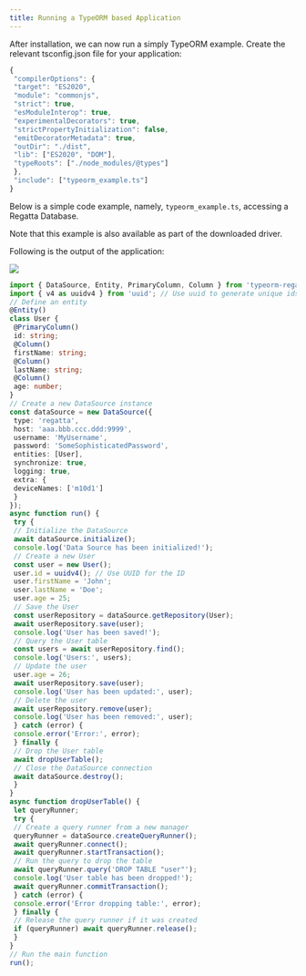 ```yaml
---
title: Running a TypeORM based Application
---
```


After installation, we can now run a simply TypeORM example. Create the relevant 
tsconfig.json file for your application:

```typescript
{
 "compilerOptions": {
 "target": "ES2020",
 "module": "commonjs",
 "strict": true,
 "esModuleInterop": true,
 "experimentalDecorators": true,
 "strictPropertyInitialization": false,
 "emitDecoratorMetadata": true,
 "outDir": "./dist",
 "lib": ["ES2020", "DOM"],
 "typeRoots": ["./node_modules/@types"]
 },
 "include": ["typeorm_example.ts"]
}
```

Below is a simple code example, namely, `typeorm_example.ts`, accessing a Regatta Database. 

<Note> Note that this example is also available as part of the downloaded driver.</Note>

Following is the output of the application:

<Frame caption="Figure 54 TypeORM example of an application using the tool">
  <img src="/images/49.png" />
</Frame>

```typescript
import { DataSource, Entity, PrimaryColumn, Column } from 'typeorm-regatta';
import { v4 as uuidv4 } from 'uuid'; // Use uuid to generate unique ids
// Define an entity
@Entity()
class User {
 @PrimaryColumn()
 id: string;
 @Column()
 firstName: string;
 @Column()
 lastName: string;
 @Column()
 age: number;
}
// Create a new DataSource instance
const dataSource = new DataSource({
 type: 'regatta',
 host: 'aaa.bbb.ccc.ddd:9999',
 username: 'MyUsername',
 password: 'SomeSophisticatedPassword',
 entities: [User],
 synchronize: true,
 logging: true,
 extra: {
 deviceNames: ['m10d1']
 }
});
async function run() {
 try {
 // Initialize the DataSource
 await dataSource.initialize();
 console.log('Data Source has been initialized!');
 // Create a new User
 const user = new User();
 user.id = uuidv4(); // Use UUID for the ID
 user.firstName = 'John';
 user.lastName = 'Doe';
 user.age = 25;
 // Save the User
 const userRepository = dataSource.getRepository(User);
 await userRepository.save(user);
 console.log('User has been saved!');
 // Query the User table
 const users = await userRepository.find();
 console.log('Users:', users);
 // Update the user
 user.age = 26;
 await userRepository.save(user);
 console.log('User has been updated:', user);
 // Delete the user
 await userRepository.remove(user);
 console.log('User has been removed:', user);
 } catch (error) {
 console.error('Error:', error);
 } finally {
 // Drop the User table
 await dropUserTable();
 // Close the DataSource connection
 await dataSource.destroy();
 }
}
async function dropUserTable() {
 let queryRunner;
 try {
 // Create a query runner from a new manager
 queryRunner = dataSource.createQueryRunner();
 await queryRunner.connect();
 await queryRunner.startTransaction();
 // Run the query to drop the table
 await queryRunner.query('DROP TABLE "user"');
 console.log('User table has been dropped!');
 await queryRunner.commitTransaction();
 } catch (error) {
 console.error('Error dropping table:', error);
 } finally {
 // Release the query runner if it was created
 if (queryRunner) await queryRunner.release();
 }
}
// Run the main function
run();
```